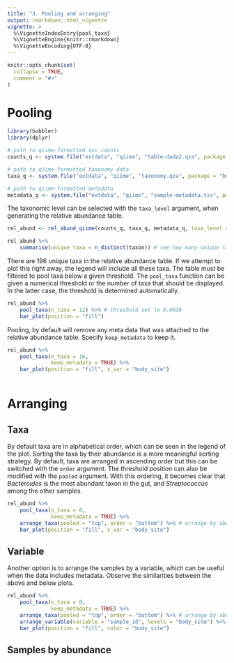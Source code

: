 ```yaml
---
title: "3. Pooling and arranging" 
output: rmarkdown::html_vignette
vignette: >
  %\VignetteIndexEntry{pool_taxa}
  %\VignetteEngine{knitr::rmarkdown}
  %\VignetteEncoding{UTF-8}
---
```


```r
knitr::opts_chunk$set(
  collapse = TRUE,
  comment = "#>"
)
```


# Pooling 

```r
library(bubbler)
library(dplyr)
```

```r
# path to qiime-formatted asv counts 
counts_q <- system.file("extdata", "qiime", "table-dada2.qza", package = "bubbler")

# path to qiime-formatted taxonomy data 
taxa_q <- system.file("extdata", "qiime", "taxonomy.qza", package = "bubbler")

# path to qiime-formatted metadata
metadata_q <- system.file("extdata", "qiime", "sample-metadata.tsv", package = "bubbler")
```

The taxonomic level can be selected with the `taxa_level` argument, when generating 
the relative abundance table. 

```r
rel_abund <- rel_abund_qiime(counts_q, taxa_q, metadata_q, taxa_level = "Genus")

rel_abund %>%
    summarise(unique_taxa = n_distinct(taxon)) # see how many unique taxa there are 
```

There are 196 unique taxa in the relative abundance table. If we attempt to plot this 
right away, the legend will include all these taxa. The table must be filtered 
to pool taxa below a given threshold. The `pool_taxa` function can be given a numerical
threshold or the number of taxa that should be displayed. In the latter case, the
threshold is determined automatically. 

```r
rel_abund %>%
    pool_taxa(n_taxa = 12) %>% # threshold set to 0.0038
    bar_plot(position = "fill")
```


Pooling, by default will remove any meta data that was attached to the relative abundance table. Specify `keep_metadata` to keep it.

```r
rel_abund %>% 
    pool_taxa(n_taxa = 16,
              keep_metadata = TRUE) %>%
    bar_plot(position = "fill", x_var = "body_site")
    
```


# Arranging 


## Taxa

By default taxa are in alphabetical order, which can be seen in the legend of the plot.  Sorting the taxa by their abundance is a more meaningful sorting strategy. By default, taxa are arranged in ascending order but this can be switched with the `order` argument. The threshold position can also be modified with the `pooled` argument. With this ordering, it becomes clear that *Bacteroides* is the most abundant taxon in the gut, and *Streptococcus* among the other samples.

```r
rel_abund %>% 
    pool_taxa(n_taxa = 8,
              keep_metadata = TRUE) %>%
    arrange_taxa(pooled = "top", order = "bottom") %>% # arrange by abundance
    bar_plot(position = "fill", x_var = "body_site")
```


## Variable

Another option is to arrange the samples by a variable, which can be useful when the data includes metadata. Observe the similarities between the above and below plots. 


```r
rel_abund %>% 
    pool_taxa(n_taxa = 8,
              keep_metadata = TRUE) %>%
    arrange_taxa(pooled = "top", order = "bottom") %>% # arrange by abundance
    arrange_variable(variable = "sample_id", levels = "body_site") %>%
    bar_plot(position = "fill", color = "body_site")
```
## Samples by abundance

